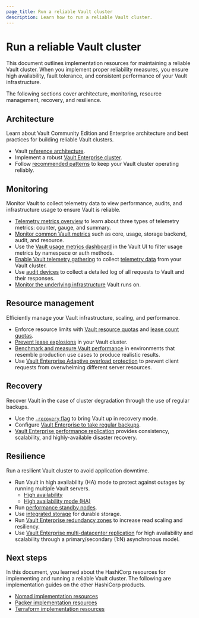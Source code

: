 ```yaml
---
page_title: Run a reliable Vault cluster
description: Learn how to run a reliable Vault cluster.
---
```


# Run a reliable Vault cluster

This document outlines implementation resources for maintaining a reliable Vault cluster. When you implement proper reliability measures, you ensure high availability, fault tolerance, and consistent performance of your Vault infrastructure.

The following sections cover architecture, monitoring, resource management, recovery, and resilience.

## Architecture

Learn about Vault Community Edition and Enterprise architecture and best practices for building reliable Vault clusters.

- Vault [reference architecture](/vault/docs/internals/architecture).
- Implement a robust [Vault Enterprise cluster](/vault/docs/enterprise/cluster-design).
- Follow [recommended patterns](/vault/docs/internals/recommended-patterns) to keep your Vault cluster operating reliably.

## Monitoring

Monitor Vault to collect telemetry data to view performance, audits, and infrastructure usage to ensure Vault is reliable.   

- [Telemetry metrics overview](/vault/docs/internals/telemetry/metrics) to learn about three types of telemetry metrics: counter, gauge, and summary.
- [Monitor common Vault metrics](/vault/docs/internals/telemetry/key-metrics) such as core, usage, storage backend, audit, and resource.
- Use the [Vault usage metrics dashboard](/vault/docs/concepts/client-count/usage-metrics) in the Vault UI to filter usage metrics by namespace or auth methods.
- [Enable Vault telemetry gathering](/vault/docs/internals/telemetry/enable-telemetry) to collect [telemetry data](/vault/docs/internals/telemetry) from your Vault cluster.
- Use [audit devices](/vault/docs/audit) to collect a detailed log of all requests to Vault and their responses.
- [Monitor the underlying infrastructure](/well-architected-framework/reliability/reliability-deploy-application-monitoring-components) Vault runs on.

## Resource management

Efficiently manage your Vault infrastructure, scaling, and performance.

- Enforce resource limits with [Vault resource quotas](/vault/docs/concepts/resource-quotas) and [lease count quotas](/vault/docs/enterprise/lease-count-quotas).
- [Prevent lease explosions](/vault/docs/configuration/prevent-lease-explosions) in your Vault cluster.
- [Benchmark and measure Vault performance](/vault/tutorials/operations/benchmark-vault) in environments that resemble production use cases to produce realistic results.
- Use [Vault Enterprise Adaptive overload protection](/vault/docs/concepts/adaptive-overload-protection) to prevent client requests from overwhelming different server resources.

## Recovery

Recover Vault in the case of cluster degradation through the use of regular backups.

- Use the [`-recovery` flag](/vault/docs/concepts/recovery-mode) to bring Vault up in recovery mode.
- Configure [Vault Enterprise to take regular backups](/vault/docs/enterprise/automated-integrated-storage-snapshots).
- [Vault Enterprise performance replication](/vault/docs/enterprise/replication) provides consistency, scalability, and highly-available disaster recovery.


## Resilience

Run a resilient Vault cluster to avoid application downtime.

- Run Vault in high availability (HA) mode to protect against outages by running multiple Vault servers. 
  - [High availability](/vault/docs/internals/high-availability)
  - [High availability mode (HA)](/vault/docs/concepts/ha)
- Run [performance standby nodes](/vault/docs/enterprise/performance-standby).
- Use [integrated storage](/vault/docs/concepts/integrated-storage) for durable storage.
- Run [Vault Enterprise redundancy zones](/vault/docs/enterprise/redundancy-zones) to increase read scaling and resiliency.
- Use [Vault Enterprise multi-datacenter replication](/vault/docs/internals/replication) for high availability and scalability through a primary/secondary (1:N) asynchronous model. 

## Next steps

In this document, you learned about the HashiCorp resources for implementing and running a reliable Vault cluster. The following are implementation guides on the other HashiCorp products.

- [Nomad implementation resources](/well-architected-framework/ir-nomad)
- [Packer implementation resources](/well-architected-framework/ir-packer)
- [Terraform implementation resources](/well-architected-framework/ir-terraform)
